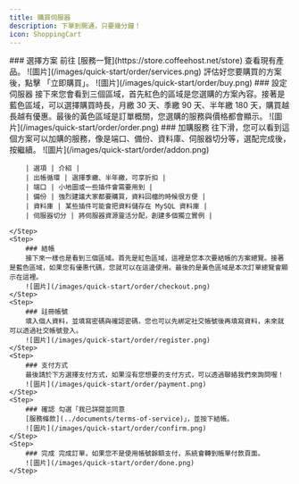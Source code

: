 ```yaml
---
title: 購買伺服器
description: 下單到開通，只要幾分鐘！
icon: ShoppingCart
---
```



<Steps>
	<Step>
		### 選擇方案 前往 [服務一覽](https://store.coffeehost.net/store)
		查看現有產品。 ![圖片](/images/quick-start/order/services.png)
		評估好您要購買的方案後，點擊 「立即購買」。
		![圖片](/images/quick-start/order/buy.png)
	</Step>
	<Step>
		### 設定伺服器
		接下來您會看到三個區域，首先紅色的區域是您選購的方案內容。接著是藍色區域，可以選擇購買時長，月繳
		30 天、季繳 90 天、半年繳 180
		天，購買越長越有優惠。最後的黃色區域是訂單概關，您選購的服務與價格都會顯示。
		![圖片](/images/quick-start/order/order.png)
	</Step>
	<Step>
		### 加購服務
		往下滑，您可以看到這個方案可以加購的服務，像是端口、備份、資料庫、伺服器切分等，選配完成後，按繼續。
		![圖片](/images/quick-start/order/addon.png)

    	| 選項 | 介紹 |
    	| 出帳循環 | 選擇季繳、半年繳，可享折扣 |
    	| 端口 | 小地圖或一些插件會需要用到 |
    	| 備份 | 強烈建議大家都要購買，資料回檔的時候很方便 |
    	| 資料庫 | 某些插件可能會把資料儲存在 MySQL 資料庫 |
    	| 伺服器切分 | 將伺服器資源靈活分配，創建多個獨立實例 |

    </Step>
    <Step>
    	### 結帳
    	接下來一樣也是看到三個區域。首先是紅色區域，這裡是您本次要結帳的方案總覽。接著是藍色區域，如果您有優惠代碼，您就可以在這邊使用。最後的是黃色區域是本次訂單總覽會顯示在這裡。
    	![圖片](/images/quick-start/order/checkout.png)
    </Step>
    <Step>
    	### 註冊帳號
    	填入個人資料，並填寫密碼與確認密碼，您也可以先綁定社交帳號後再填寫資料，未來就可以透過社交帳號登入。
    	![圖片](/images/quick-start/order/register.png)
    </Step>
    <Step>
    	### 支付方式
    	最後請於下方選擇支付方式，如果沒有您想要的支付方式，可以透過聯絡我們來詢問喔！
    	![圖片](/images/quick-start/order/payment.png)
    </Step>
    <Step>
    	### 確認 勾選「我已詳閱並同意
    	[服務條款](../documents/terms-of-service)」，並按下結帳。
    	![圖片](/images/quick-start/order/confirm.png)
    </Step>
    <Step>
    	### 完成 完成訂單，如果您不是使用帳號餘額支付，系統會轉到帳單付款頁面。
    	![圖片](/images/quick-start/order/done.png)
    </Step>

</Steps>
